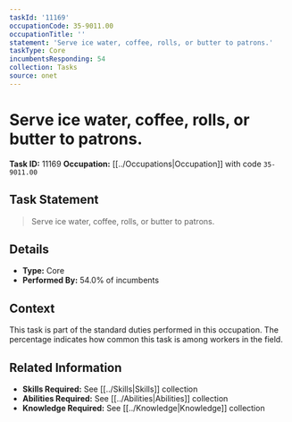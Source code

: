 ```yaml
---
taskId: '11169'
occupationCode: 35-9011.00
occupationTitle: ''
statement: 'Serve ice water, coffee, rolls, or butter to patrons.'
taskType: Core
incumbentsResponding: 54
collection: Tasks
source: onet
---
```

# Serve ice water, coffee, rolls, or butter to patrons.

**Task ID:** 11169
**Occupation:** [[../Occupations|Occupation]] with code `35-9011.00`

## Task Statement

> Serve ice water, coffee, rolls, or butter to patrons.

## Details

- **Type:** Core
- **Performed By:** 54.0% of incumbents

## Context

This task is part of the standard duties performed in this occupation. The percentage indicates how common this task is among workers in the field.

## Related Information

- **Skills Required:** See [[../Skills|Skills]] collection
- **Abilities Required:** See [[../Abilities|Abilities]] collection
- **Knowledge Required:** See [[../Knowledge|Knowledge]] collection
